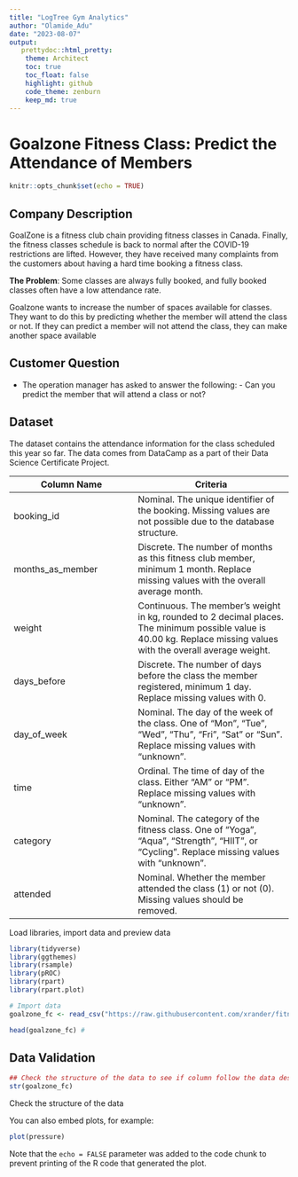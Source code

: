 ```yaml
---
title: "LogTree Gym Analytics"
author: "Olamide_Adu"
date: "2023-08-07"
output:
   prettydoc::html_pretty:
    theme: Architect
    toc: true
    toc_float: false
    highlight: github
    code_theme: zenburn
    keep_md: true
---
```


# Goalzone Fitness Class: Predict the Attendance of Members

```r
knitr::opts_chunk$set(echo = TRUE)
```

## Company Description

GoalZone is a fitness club chain providing fitness classes in Canada. Finally, the fitness classes schedule is back to normal after the COVID-19 restrictions are lifted. However, they have received many complaints from the customers about having a hard time booking a fitness class.

**The Problem**: Some classes are always fully booked, and fully booked classes often have a low attendance rate.

Goalzone wants to increase the number of spaces available for classes. They want to do this by predicting whether the member will attend the class or not. If they can predict a member will not attend the class, they can make another space available

## Customer Question

-   The operation manager has asked to answer the following: - Can you predict the member that will attend a class or not?

## Dataset

The dataset contains the attendance information for the class scheduled this year so far. The data comes from DataCamp as a part of their Data Science Certificate Project.

| Column Name      | Criteria                                                                                                                                                            |
|--------------------------------|----------------------------------------|
| booking_id       | Nominal. The unique identifier of the booking. Missing values are not possible due to the database structure.                                                       |
| months_as_member | Discrete. The number of months as this fitness club member, minimum 1 month. Replace missing values with the overall average month.                                 |
| weight           | Continuous. The member's weight in kg, rounded to 2 decimal places. The minimum possible value is 40.00 kg. Replace missing values with the overall average weight. |
| days_before      | Discrete. The number of days before the class the member registered, minimum 1 day. Replace missing values with 0.                                                  |
| day_of_week      | Nominal. The day of the week of the class. One of "Mon", "Tue", "Wed", "Thu", "Fri", "Sat" or "Sun". Replace missing values with "unknown".                         |
| time             | Ordinal. The time of day of the class. Either "AM" or "PM". Replace missing values with "unknown".                                                                  |
| category         | Nominal. The category of the fitness class. One of "Yoga", "Aqua", "Strength", "HIIT", or "Cycling". Replace missing values with "unknown".                         |
| attended         | Nominal. Whether the member attended the class (1) or not (0). Missing values should be removed.                                                                    |

Load libraries, import data and preview data

```r
library(tidyverse)
library(ggthemes)
library(rsample)
library(pROC)
library(rpart)
library(rpart.plot)

# Import data
goalzone_fc <- read_csv("https://raw.githubusercontent.com/xrander/fitness_class_project/master/fitness_class_2212.csv")

head(goalzone_fc) # 
```

## Data Validation
```r
## Check the structure of the data to see if column follow the data description
str(goalzone_fc)
```


Check the structure of the data

You can also embed plots, for example:

```r
plot(pressure)
```

Note that the `echo = FALSE` parameter was added to the code chunk to prevent printing of the R code that generated the plot.
